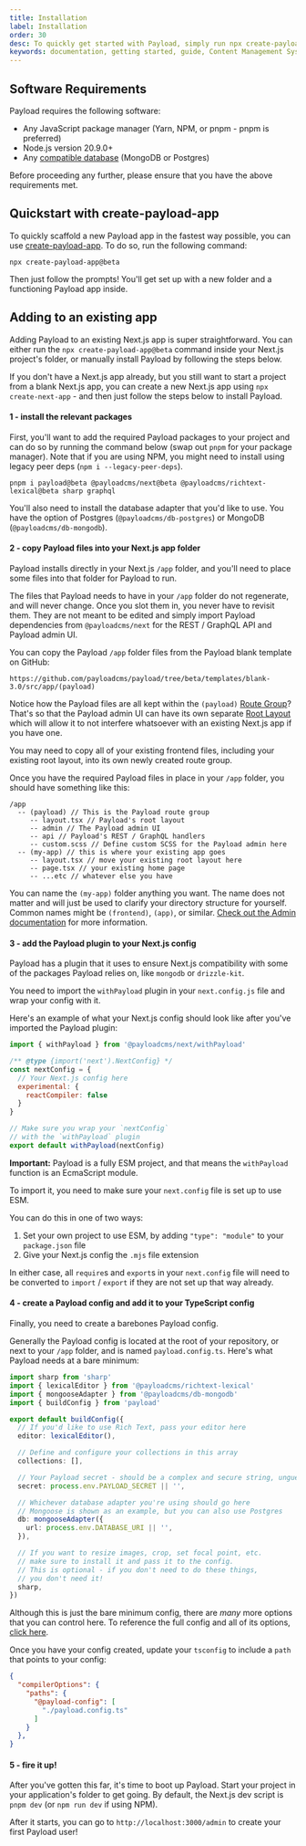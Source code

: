 ```yaml
---
title: Installation
label: Installation
order: 30
desc: To quickly get started with Payload, simply run npx create-payload-app or install from scratch.
keywords: documentation, getting started, guide, Content Management System, cms, headless, javascript, node, react, express
---
```


## Software Requirements

Payload requires the following software:

- Any JavaScript package manager (Yarn, NPM, or pnpm - pnpm is preferred)
- Node.js version 20.9.0+
- Any [compatible database](/docs/database/overview) (MongoDB or Postgres)

<Banner type="warning">
  Before proceeding any further, please ensure that you have the above requirements met.
</Banner>

## Quickstart with create-payload-app

To quickly scaffold a new Payload app in the fastest way possible, you can use [create-payload-app](https://npmjs.com/package/create-payload-app). To do so, run the following command:

```
npx create-payload-app@beta
```

Then just follow the prompts! You'll get set up with a new folder and a functioning Payload app inside.

## Adding to an existing app

Adding Payload to an existing Next.js app is super straightforward. You can either run the `npx create-payload-app@beta` command inside your Next.js project's folder, or manually install Payload by following the steps below.

If you don't have a Next.js app already, but you still want to start a project from a blank Next.js app, you can create a new Next.js app using `npx create-next-app` - and then just follow the steps below to install Payload.

#### 1 - install the relevant packages

First, you'll want to add the required Payload packages to your project and can do so by running the command below (swap out `pnpm` for your package manager). Note that if you are using NPM, you might need to install using legacy peer deps (`npm i --legacy-peer-deps`).

```
pnpm i payload@beta @payloadcms/next@beta @payloadcms/richtext-lexical@beta sharp graphql
```

You'll also need to install the database adapter that you'd like to use. You have the option of Postgres (`@payloadcms/db-postgres`) or MongoDB (`@payloadcms/db-mongodb`).

#### 2 - copy Payload files into your Next.js app folder

Payload installs directly in your Next.js `/app` folder, and you'll need to place some files into that folder for Payload to run.

The files that Payload needs to have in your `/app` folder do not regenerate, and will never change. Once you slot them in, you never have to revisit them. They are not meant to be edited and simply import Payload dependencies from `@payloadcms/next` for the REST / GraphQL API and Payload admin UI.

You can copy the Payload `/app` folder files from the Payload blank template on GitHub:

```
https://github.com/payloadcms/payload/tree/beta/templates/blank-3.0/src/app/(payload)
```

Notice how the Payload files are all kept within the `(payload)` [Route Group](https://nextjs.org/docs/app/building-your-application/routing/route-groups)? That's so that the Payload admin UI can have its own separate [Root Layout](https://nextjs.org/docs/app/building-your-application/routing/pages-and-layouts#root-layout-required) which will allow it to not interfere whatsoever with an existing Next.js app if you have one. 

<Banner type="warning">
  You may need to copy all of your existing frontend files, including your existing root layout, into its own newly created route group.
</Banner>

Once you have the required Payload files in place in your `/app` folder, you should have something like this:

```
/app
  -- (payload) // This is the Payload route group
     -- layout.tsx // Payload's root layout
     -- admin // The Payload admin UI
     -- api // Payload's REST / GraphQL handlers
     -- custom.scss // Define custom SCSS for the Payload admin here
  -- (my-app) // this is where your existing app goes
     -- layout.tsx // move your existing root layout here
     -- page.tsx // your existing home page
     -- ...etc // whatever else you have
```

You can name the `(my-app)` folder anything you want. The name does not matter and will just be used to clarify your directory structure for yourself. Common names might be `(frontend)`, `(app)`, or similar. [Check out the Admin documentation](/docs/beta/admin/overview) for more information.

#### 3 - add the Payload plugin to your Next.js config

Payload has a plugin that it uses to ensure Next.js compatibility with some of the packages Payload relies on, like `mongodb` or `drizzle-kit`.

You need to import the `withPayload` plugin in your `next.config.js` file and wrap your config with it.

Here's an example of what your Next.js config should look like after you've imported the Payload plugin:

```js
import { withPayload } from '@payloadcms/next/withPayload'

/** @type {import('next').NextConfig} */
const nextConfig = {
  // Your Next.js config here
  experimental: {
    reactCompiler: false
  }
}

// Make sure you wrap your `nextConfig`
// with the `withPayload` plugin
export default withPayload(nextConfig)
```

**Important:** Payload is a fully ESM project, and that means the `withPayload` function is an EcmaScript module.

To import it, you need to make sure your `next.config` file is set up to use ESM.

You can do this in one of two ways:

1. Set your own project to use ESM, by adding `"type": "module"` to your `package.json` file
2. Give your Next.js config the `.mjs` file extension

In either case, all `require`s and `export`s in your `next.config` file will need to be converted to `import` / `export` if they are not set up that way already.

#### 4 - create a Payload config and add it to your TypeScript config

Finally, you need to create a barebones Payload config.

Generally the Payload config is located at the root of your repository, or next to your `/app` folder, and is named `payload.config.ts`. Here's what Payload needs at a bare minimum:

```ts
import sharp from 'sharp'
import { lexicalEditor } from '@payloadcms/richtext-lexical'
import { mongooseAdapter } from '@payloadcms/db-mongodb'
import { buildConfig } from 'payload'

export default buildConfig({
  // If you'd like to use Rich Text, pass your editor here
  editor: lexicalEditor(),

  // Define and configure your collections in this array
  collections: [],

  // Your Payload secret - should be a complex and secure string, unguessable  
  secret: process.env.PAYLOAD_SECRET || '',

  // Whichever database adapter you're using should go here
  // Mongoose is shown as an example, but you can also use Postgres 
  db: mongooseAdapter({
    url: process.env.DATABASE_URI || '',
  }),

  // If you want to resize images, crop, set focal point, etc.
  // make sure to install it and pass it to the config.
  // This is optional - if you don't need to do these things, 
  // you don't need it!
  sharp,
})
```

Although this is just the bare minimum config, there are _many_ more options that you can control here. To reference the full config and all of its options, [click here](/docs/configuration/overview).

Once you have your config created, update your `tsconfig` to include a `path` that points to your config:

```json
{
  "compilerOptions": {
    "paths": {
      "@payload-config": [
        "./payload.config.ts"
      ]
    }
  },
}
```

#### 5 - fire it up!

After you've gotten this far, it's time to boot up Payload. Start your project in your application's folder to get going. By default, the Next.js dev script is `pnpm dev` (or `npm run dev` if using NPM).

After it starts, you can go to `http://localhost:3000/admin` to create your first Payload user!
